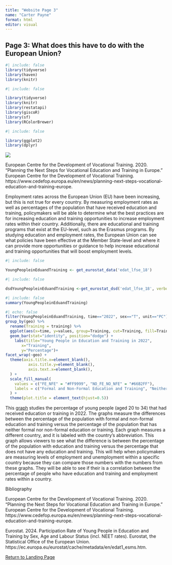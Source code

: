 ```yaml
---
title: "Website Page 3"
name: "Carter Payne"
format: html
editor: visual
---
```


## Page 3: What does this have to do with the European Union?

```r
#| include: false
library(tidyverse) 
library(haven) 
library(knitr)
```

```r
#| include: false

library(tidyverse)
library(knitr)
library(restatapi)
library(giscoR)
library(sf)
library(RColorBrewer)
```

```r
#| include: false

library(ggplot2)
library(dplyr)
```

![](images/headine_enhancing_european_cooperation_002.png)

European Centre for the Development of Vocational Training. 2020. "Planning the Next Steps for Vocational Education and Training in Europe." European Centre for the Development of Vocational Training. https://www.cedefop.europa.eu/en/news/planning-next-steps-vocational-education-and-training-europe.

Employment rates across the European Union (EU) have been increasing, but this is not true for every country. By measuring employment rates as well as percentages of the population that have received education and training, policymakers will be able to determine what the best practices are for increasing education and training opportunities to increase employment rates within their country. Additionally, there are educational and training programs that exist at the EU-level, such as the Erasmus programs. By studying education and employment rates, the European Union can see what policies have been effective at the Member State-level and where it can provide more opportunities or guidance to help increase educational and training opportunities that will boost employment levels.

```r
#| include: false

YoungPeopleinEduandTraining <- get_eurostat_data('edat_lfse_18') 
```

```r
#| include: false

dsdYoungPeopleinEduandTraining <-get_eurostat_dsd('edat_lfse_18', verbose=TRUE)
```

```r
#| include: false
summary(YoungPeopleinEduandTraining)
```

```r
#| echo: false 
filter(YoungPeopleinEduandTraining, time=="2022", sex=="T", unit=="PC") %>%
group_by(geo) %>%
  rename(Training = training) %>%
  ggplot(aes(x=time, y=values, group=Training, cut=Training, fill=Training)) +
  geom_bar(stat="identity", position="dodge") +
    labs(title="Young People in Education and Training in 2022",
       x="Training",
       y="Percentage")+
facet_wrap(~geo) +     
  theme(axis.title.x=element_blank(), 
          axis.title.y=element_blank(),
          axis.text.x=element_blank(),
  ) +
  scale_fill_manual(
    values = c("FE_NFE" = "#FF9999", "NO_FE_NO_NFE" = "#66B2FF"),  
    labels = c("Formal and Non-Formal Education and Training", "Neither Formal nor Non-Formal Education or Training")
  ) + 
  theme(plot.title = element_text(hjust=0.5)) 
```

This [graph](https://ec.europa.eu/eurostat/cache/metadata/en/edat1_esms.htm) studies the percentage of young people (aged 20 to 34) that had received education or training in 2022. The graphs measure the differences between the percentage of the population with formal and non-formal education and training versus the percentage of the population that has neither formal nor non-formal education or training. Each graph measures a different country, and it is labeled with the country's abbreviation. This graph allows viewers to see what the difference is between the percentage of the population with education and training versus the percentage that does not have any education and training. This will help when policymakers are measuring levels of employment and unemployment within a specific country because they can compare those numbers with the numbers from these graphs. They will be able to see if their is a correlation between the percentage of people who have education and training and employment rates within a country.

Bibliography

European Centre for the Development of Vocational Training. 2020. "Planning the Next Steps for Vocational Education and Training in Europe." European Centre for the Development of Vocational Training. https://www.cedefop.europa.eu/en/news/planning-next-steps-vocational-education-and-training-europe.

Eurostat. 2024. Participation Rate of Young People in Education and Training by Sex, Age and Labour Status (incl. NEET rates). Eurostat, the Statistical Office of the European Union. https://ec.europa.eu/eurostat/cache/metadata/en/edat1_esms.htm.

[Return to Landing Page](/WebsiteLandingPage.html)
